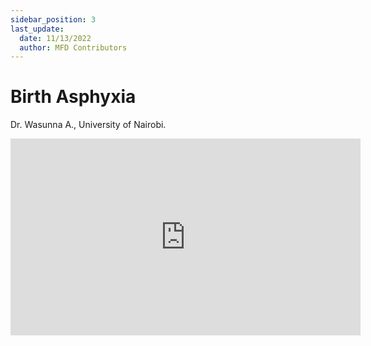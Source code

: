 ```yaml
---
sidebar_position: 3
last_update:
  date: 11/13/2022
  author: MFD Contributors
---
```


# Birth Asphyxia

Dr. Wasunna A., University of Nairobi.

<div style={{ display: 'flex', justifyContent: 'center' }}>
  <iframe
    width="560"
    height="315"
    src="https://www.youtube-nocookie.com/embed/bX9yHjZ9SNM?start=28"
    title="YouTube video player"
    frameborder="0"
    allow="accelerometer; autoplay; clipboard-write; encrypted-media; gyroscope; picture-in-picture; web-share"
    allowfullscreen
  ></iframe>
</div>

